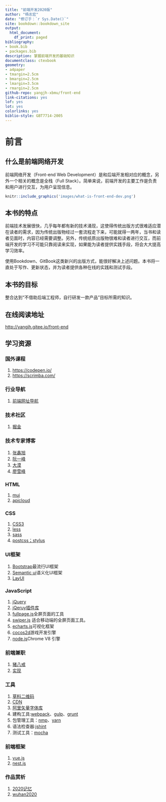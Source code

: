 ```yaml
---
title: "前端开发2020版"
author: "杨志宏"
date: "修订于：`r Sys.Date()`"
site: bookdown::bookdown_site
output:
  html_document:
    df_print: paged
bibliography:
- book.bib
- packages.bib
description: 掌握前端开发的基础知识
documentclass: ctexbook
geometry:
- a4paper
- tmargin=2.5cm
- bmargin=2.5cm
- lmargin=3.5cm
- rmargin=2.5cm
github-repo: yangjh-xbmu/front-end
link-citations: yes
lof: yes
lot: yes
colorlinks: yes
biblio-style: GBT7714-2005
---
```


# 前言 {-}

## 什么是前端网络开发

前端网络开发（Front-end Web Development）是和后端开发相对应的概念，另外一个相关的概念是全栈（Full Stack）。简单来说，前端开发的主要工作是负责和用户进行交互，为用户呈现信息。

```r
knitr::include_graphics('images/what-is-front-end-dev.png')
```

## 本书的特点

前端技术发展很快，几乎每年都有新的技术涌现，这使得传统出版方式很难适应潜在读者的需求，因为传统出版物经过一套流程走下来，可能就得一两年，当书和读者见面时，内容已经需要调整。另外，传统纸质出版物很难和读者进行交互，而前端开发的学习不可能只靠阅读来实现，如果能为读者提供实践手段，将会大大提高学习效率。

使用Bookdown、GitBook这类新兴的出版方式，能很好解决上述问题。本书将一直处于写作、更新状态，并为读者提供各种在线的实践和测试手段。

## 本书的目标

整合达到“不借助后端工程师，自行研发一款产品”目标所需的知识。

## 在线阅读地址

<http://yangjh.gitee.io/front-end>

## 学习资源

### 国外课程

1. <https://codepen.io/>
1. <https://scrimba.com/>

### 行业导航

1. [前端网址导航](http://www.daqianduan.com/nav)

### 技术社区

1. [掘金](https://juejin.im/)

### 技术专家博客

1. [张鑫旭](https://www.zhangxinxu.com/wordpress/)
1. [阮一峰](http://www.ruanyifeng.com/blog/)
1. [大漠](https://www.w3cplus.com/)
1. [廖雪峰](https://www.liaoxuefeng.com/)

### HTML

1. [mui](https://dev.dcloud.net.cn/mui/)
1. [apicloud](https://www.apicloud.com/)

### CSS

1. [CSS3](https://www.w3.org/Style/CSS/Overview.en.html)
1. [less](http://lesscss.org/)
1. [sass](https://www.sass.hk/)
1. [postcss；stylus](https://postcss.org/)

### UI框架

1. [Bootstrap](https://getbootstrap.com/)最流行UI框架
1. [Semantic ui](https://semantic-ui.com/)语义化UI框架
1. [LayUI](适合后端开发的前端UI)

### JavaScript

1. [jQuery](https://jquery.com/)
1. [jQeruy插件库](http://www.jq22.com/)
1. [fullpage.js](https://alvarotrigo.com/fullPage/)全屏页面的工具
1. [swiper.js](https://swiperjs.com/) 适合移动端的全屏页面工具。
1. [echarts.js](https://www.echartsjs.com/)可视化框架
1. [cocos2d](https://www.cocos.com/)游戏开发引擎
1. [node.js](http://nodejs.cn/)Chrome V8 引擎

### 前端兼职

1. [猪八戒](https://zbj.com)
1. [实现](https://shixian.com/)

### 工具

1. [草料二维码](https://cli.im/)
1. [CDN](https://www.bootcdn.cn/)
1. [阿里矢量字体库](https://www.iconfont.cn/)
1. 建构工具:[webpack](https://webpack.js.org/)、[gulp](https://gulpjs.com/)、[grunt](https://www.gruntjs.net/)
1. 包管理工具：[nmp](https://www.npmjs.com/)、[yarn](https://yarnpkg.com/)
1. 语法检查器:[jshint](https://jshint.com/)
1. 测试工具：[mocha](https://mochajs.cn/)

### 前端框架

1. [vue.js](https://cn.vuejs.org/)
1. [nest.js](https://cn.vuejs.org/)

### 作品赏析

1. [2020记忆](https://2019ncovmemory.github.io/nCovMemory/)
1. [wuhan2020](https://wh.opensource-service.cn/#/)
